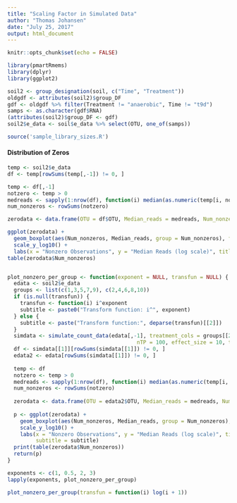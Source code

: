```yaml
---
title: "Scaling Factor in Simulated Data"
author: "Thomas Johansen"
date: "July 25, 2017"
output: html_document
---
```


```r
knitr::opts_chunk$set(echo = FALSE)
```

```r
library(pmartRmems)
library(dplyr)
library(ggplot2)
```


```r
soil2 <- group_designation(soil, c("Time", "Treatment"))
oldgdf <- attributes(soil2)$group_DF
gdf <- oldgdf %>% filter(Treatment != "anaerobic", Time != "t9d")
samps <- as.character(gdf$RNA)
(attributes(soil2)$group_DF <- gdf)
soil2$e_data <- soil$e_data %>% select(OTU, one_of(samps))
```

```r
source('sample_library_sizes.R')
```

#### Distribution of Zeros
```r
temp <- soil2$e_data
df <- temp[rowSums(temp[,-1]) != 0, ]

temp <- df[,-1]
notzero <- temp > 0
medreads <- sapply(1:nrow(df), function(i) median(as.numeric(temp[i, notzero[i, ]])))
num_nonzeros <- rowSums(notzero)

zerodata <- data.frame(OTU = df$OTU, Median_reads = medreads, Num_nonzeros = as.factor(num_nonzeros))

ggplot(zerodata) + 
  geom_boxplot(aes(Num_nonzeros, Median_reads, group = Num_nonzeros), fill = "skyblue") +
  scale_y_log10() + 
  labs(x = "Nonzero Observations", y = "Median Reads (log scale)", title = "Soil Data")
table(zerodata$Num_nonzeros)


plot_nonzero_per_group <- function(exponent = NULL, transfun = NULL) {
  edata <- soil2$e_data
  groups <- list(c(1,3,5,7,9), c(2,4,6,8,10))
  if (is.null(transfun)) {
    transfun <- function(i) i^exponent
    subtitle <- paste0("Transform function: i^", exponent)
  } else {
    subtitle <- paste("Transform function:", deparse(transfun)[[2]])
  }
  simdata <- simulate_count_data(edata[,-1], treatment_cols = groups[[2]], 
                                         nTP = 100, effect_size = 10, transfun = transfun)
  df <- simdata[[1]][rowSums(simdata[[1]]) != 0, ]
  edata2 <- edata[rowSums(simdata[[1]]) != 0, ]
  
  temp <- df
  notzero <- temp > 0
  medreads <- sapply(1:nrow(df), function(i) median(as.numeric(temp[i, notzero[i, ]])))
  num_nonzeros <- rowSums(notzero)
  
  zerodata <- data.frame(OTU = edata2$OTU, Median_reads = medreads, Num_nonzeros = as.factor(num_nonzeros))
  
  p <- ggplot(zerodata) + 
    geom_boxplot(aes(Num_nonzeros, Median_reads, group = Num_nonzeros), fill = "skyblue") +
    scale_y_log10() + 
    labs(x = "Nonzero Observations", y = "Median Reads (log scale)", title = "Simulated Data",
         subtitle = subtitle)
  print(table(zerodata$Num_nonzeros))
  return(p)
}

exponents <- c(1, 0.5, 2, 3)
lapply(exponents, plot_nonzero_per_group)

plot_nonzero_per_group(transfun = function(i) log(i + 1))
```

